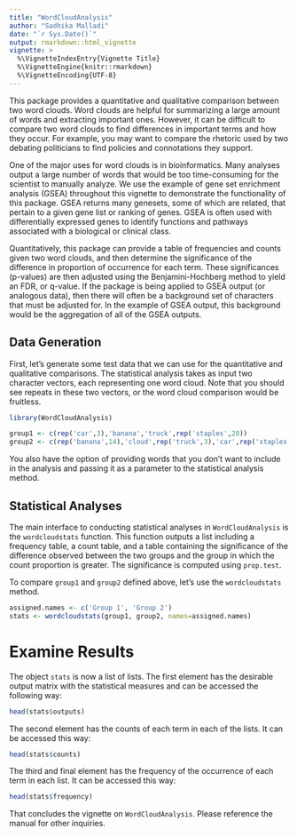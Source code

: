 ```yaml
---
title: "WordCloudAnalysis"
author: "Sadhika Malladi"
date: "`r Sys.Date()`"
output: rmarkdown::html_vignette
vignette: >
  %\VignetteIndexEntry{Vignette Title}
  %\VignetteEngine{knitr::rmarkdown}
  %\VignetteEncoding{UTF-8}
---
```


This package provides a quantitative and qualitative comparison between two word clouds. Word clouds are helpful for summarizing a large amount of words and extracting important ones. However, it can be difficult to compare two word clouds to find differences in important terms and how they occur. For example, you may want to compare the rhetoric used by two debating politicians to find policies and connotations they support. 

One of the major uses for word clouds is in bioinformatics. Many analyses output a large number of words that would be too time-consuming for the scientist to manually analyze. We use the example of gene set enrichment analysis (GSEA) throughout this vignette to demonstrate the functionality of this package. GSEA returns many genesets, some of which are related, that pertain to a given gene list or ranking of genes. GSEA is often used with differentially expressed genes to identify functions and pathways associated with a biological or clinical class.

Quantitatively, this package can provide a table of frequencies and counts given two word clouds, and then determine the significance of the difference in proportion of occurrence for each term. These significances (p-values) are then adjusted using the Benjamini-Hochberg method to yield an FDR, or q-value. If the package is being applied to GSEA output (or analogous data), then there will often be a background set of characters that must be adjusted for. In the example of GSEA output, this background would be the aggregation of all of the GSEA outputs.

## Data Generation
First, let's generate some test data that we can use for the quantitative and qualitative comparisons. The statistical analysis takes as input two character vectors, each representing one word cloud. Note that you should see repeats in these two vectors, or the word cloud comparison would be fruitless. 
```r
library(WordCloudAnalysis)

group1 <- c(rep('car',3),'banana','truck',rep('staples',20))
group2 <- c(rep('banana',14),'cloud',rep('truck',3),'car',rep('staples',5))
```

You also have the option of providing words that you don't want to include in the analysis and passing it as a parameter to the statistical analysis method.

## Statistical Analyses
The main interface to conducting statistical analyses in `WordCloudAnalysis` is the `wordcloudstats` function. This function outputs a list including a frequency table, a count table, and a table containing the significance of the difference observed between the two groups and the group in which the count proportion is greater. The significance is computed using `prop.test`.

To compare `group1` and `group2` defined above, let's use the `wordcloudstats` method.

```r
assigned.names <- c('Group 1', 'Group 2')
stats <- wordcloudstats(group1, group2, names=assigned.names)
```

# Examine Results
The object `stats` is now a list of lists. The first element has the desirable output matrix with the statistical measures and can be accessed the following way:
```r
head(stats$outputs)
```

The second element has the counts of each term in each of the lists. It can be accessed this way:
```r
head(stats$counts)
```

The third and final element has the frequency of the occurrence of each term in each list. It can be accessed this way:
```r
head(stats$frequency)
```

That concludes the vignette on `WordCloudAnalysis`. Please reference the manual for other inquiries.
